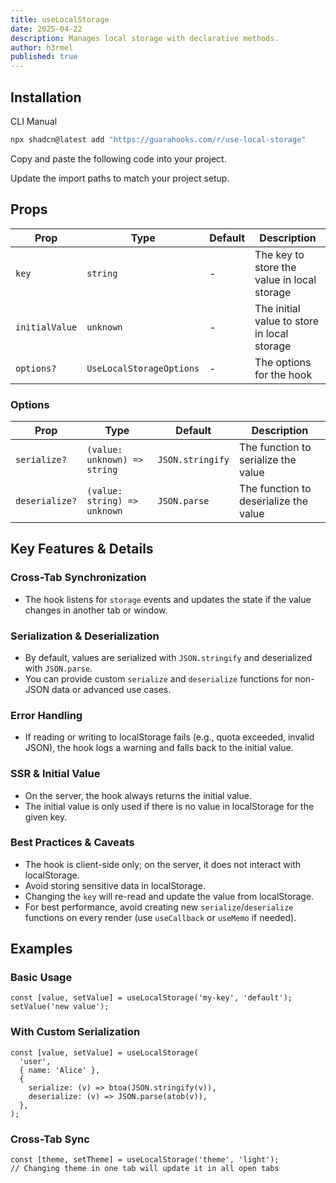 ```yaml
---
title: useLocalStorage
date: 2025-04-22
description: Manages local storage with declarative methods.
author: h3rmel
published: true
---
```


<HookPreview name="use-local-storage-demo" />

## Installation

<Tabs defaultValue="cli">

<TabsList>
  <TabsTrigger value="cli">CLI</TabsTrigger>
  <TabsTrigger value="manual">Manual</TabsTrigger>
</TabsList>
<TabsContent value="cli">

```bash
npx shadcn@latest add "https://guarahooks.com/r/use-local-storage"
```

</TabsContent>
<TabsContent value="manual">

<Steps>

<Step>Copy and paste the following code into your project.</Step>

<HookSource name="use-local-storage" />

<Step>Update the import paths to match your project setup.</Step>

</Steps>

</TabsContent>

</Tabs>

## Props

| Prop           | Type                     | Default | Description                                 |
| -------------- | ------------------------ | ------- | ------------------------------------------- |
| `key`          | `string`                 | -       | The key to store the value in local storage |
| `initialValue` | `unknown`                | -       | The initial value to store in local storage |
| `options?`     | `UseLocalStorageOptions` | -       | The options for the hook                    |

### Options

| Prop           | Type                     | Default          | Description                           |
| -------------- | ------------------------ | ---------------- | ------------------------------------- |
| `serialize?`   | `(value: unknown) => string` | `JSON.stringify` | The function to serialize the value   |
| `deserialize?` | `(value: string) => unknown` | `JSON.parse`     | The function to deserialize the value |

## Key Features & Details

### Cross-Tab Synchronization

- The hook listens for `storage` events and updates the state if the value changes in another tab or window.

### Serialization & Deserialization

- By default, values are serialized with `JSON.stringify` and deserialized with `JSON.parse`.
- You can provide custom `serialize` and `deserialize` functions for non-JSON data or advanced use cases.

### Error Handling

- If reading or writing to localStorage fails (e.g., quota exceeded, invalid JSON), the hook logs a warning and falls back to the initial value.

### SSR & Initial Value

- On the server, the hook always returns the initial value.
- The initial value is only used if there is no value in localStorage for the given key.

### Best Practices & Caveats

- The hook is client-side only; on the server, it does not interact with localStorage.
- Avoid storing sensitive data in localStorage.
- Changing the `key` will re-read and update the value from localStorage.
- For best performance, avoid creating new `serialize`/`deserialize` functions on every render (use `useCallback` or `useMemo` if needed).

## Examples

### Basic Usage

```tsx
const [value, setValue] = useLocalStorage('my-key', 'default');
setValue('new value');
```

### With Custom Serialization

```tsx
const [value, setValue] = useLocalStorage(
  'user',
  { name: 'Alice' },
  {
    serialize: (v) => btoa(JSON.stringify(v)),
    deserialize: (v) => JSON.parse(atob(v)),
  },
);
```

### Cross-Tab Sync

```tsx
const [theme, setTheme] = useLocalStorage('theme', 'light');
// Changing theme in one tab will update it in all open tabs
```
